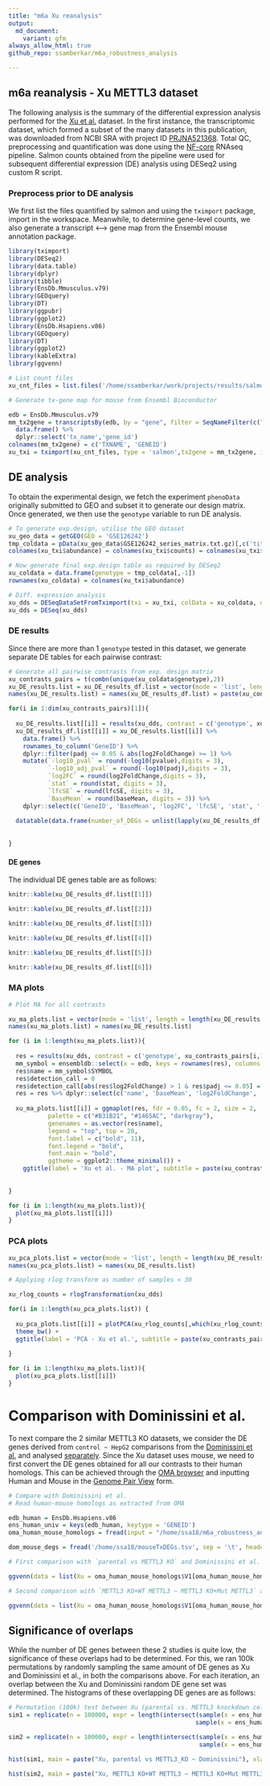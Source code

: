 ```yaml
---
title: "m6a Xu reanalysis"
output: 
  md_document:
    variant: gfm
always_allow_html: true
github_repo: ssamberkar/m6a_robustness_analysis

---
```



## m6a reanalysis - Xu METTL3 dataset

The following analysis is the summary of the differential expression analysis performed for the [Xu et al.](https://doi.org/10.1038/s41586-021-03210-1) dataset. In the first instance, the transcriptomic dataset, which formed a subset of the many datasets in this publication, was downloaded from NCBI SRA with project ID [PRJNA521368](https://www.ncbi.nlm.nih.gov/bioproject/PRJNA521368). Total QC, preprocessing and quantification was done using the [NF-core](http://nf-co.re) RNAseq pipeline. Salmon counts obtained from the pipeline were used for subsequent differential expression (DE) analysis using DESeq2 using custom R script.

### Preprocess prior to DE analysis

We first list the files quantified by salmon and using the `tximport` package, import in the workspace. Meanwhile, to determine gene-level counts, we also generate a transcript <--> gene map from the Ensembl mouse annotation package.

```r
library(tximport)
library(DESeq2)
library(data.table)
library(dplyr)
library(tibble)
library(EnsDb.Mmusculus.v79)
library(GEOquery)
library(DT)
library(ggpubr)
library(ggplot2)
library(EnsDb.Hsapiens.v86)
library(GEOquery)
library(DT)
library(ggplot2)
library(kableExtra)
library(ggvenn)

# List count files
xu_cnt_files = list.files('/home/ssamberkar/work/projects/results/salmon', pattern = 'quant.sf', full.names = T, recursive = T)

# Generate tx-gene map for mouse from Ensembl Bioconductor

edb = EnsDb.Mmusculus.v79
mm_tx2gene = transcriptsBy(edb, by = "gene", filter = SeqNameFilter(c("X", "Y"))) %>%  
  data.frame() %>% 
  dplyr::select('tx_name','gene_id')
colnames(mm_tx2gene) = c('TXNAME', 'GENEID')
xu_txi = tximport(xu_cnt_files, type = 'salmon',tx2gene = mm_tx2gene, ignoreTxVersion = T)
```

## DE analysis

To obtain the experimental design, we fetch the experiment `phenoData` originally submitted to GEO and subset it to generate our design matrix. Once generated, we then use the `genotype` variable to run DE analysis.

```r
# To generate exp.design, utilise the GEO dataset
xu_geo_data = getGEO(GEO = 'GSE126242')
tmp_coldata = pData(xu_geo_data$GSE126242_series_matrix.txt.gz)[,c('title','genotype:ch1')]
colnames(xu_txi$abundance) = colnames(xu_txi$counts) = colnames(xu_txi$length) = tmp_coldata$title

# Now generate final exp.design table as required by DESeq2
xu_coldata = data.frame(genotype = tmp_coldata[,-1])
rownames(xu_coldata) = colnames(xu_txi$abundance)

# Diff. expression analysis
xu_dds = DESeqDataSetFromTximport(txi = xu_txi, colData = xu_coldata, design = ~genotype)
xu_dds = DESeq(xu_dds)

```

### DE results

Since there are more than 1 `genotype` tested in this dataset, we generate separate DE tables for each pairwise contrast:

```r
# Generate all pairwise contrasts from exp. design matrix
xu_contrasts_pairs = t(combn(unique(xu_coldata$genotype),2))
xu_DE_results.list = xu_DE_results_df.list = vector(mode = 'list', length = dim(xu_contrasts_pairs)[1])
names(xu_DE_results.list) = names(xu_DE_results_df.list) = paste(xu_contrasts_pairs[,1], xu_contrasts_pairs[,2], sep = ' ~ ')

for(i in 1:dim(xu_contrasts_pairs)[1]){
  
  xu_DE_results.list[[i]] = results(xu_dds, contrast = c('genotype', xu_contrasts_pairs[i,1], xu_contrasts_pairs[i,2])) 
  xu_DE_results_df.list[[i]] = xu_DE_results.list[[i]] %>% 
    data.frame() %>% 
    rownames_to_column('GeneID') %>%
    dplyr::filter(padj <= 0.05 & abs(log2FoldChange) >= 1) %>%
    mutate(`-log10_pval` = round(-log10(pvalue),digits = 3),
           `-log10_adj_pval` = round(-log10(padj),digits = 3),
           `log2FC` = round(log2FoldChange,digits = 3),
           `stat` = round(stat, digits = 3),
           `lfcSE` = round(lfcSE, digits = 3),
           `BaseMean` = round(baseMean, digits = 3)) %>%
    dplyr::select(c('GeneID', 'BaseMean', 'log2FC', 'lfcSE', 'stat', '-log10_pval', '-log10_adj_pval'))
    
  datatable(data.frame(number_of_DEGs = unlist(lapply(xu_DE_results_df.list, function(x)dim(x)[1]))) %>% rownames_to_column('Contrasts'), caption = 'Summary of DEGs for all pairwise contrasts')
    
  
}


```

#### DE genes

The individual DE genes table are as follows:

```r

knitr::kable(xu_DE_results_df.list[[1]])

knitr::kable(xu_DE_results_df.list[[2]])

knitr::kable(xu_DE_results_df.list[[3]])

knitr::kable(xu_DE_results_df.list[[4]])

knitr::kable(xu_DE_results_df.list[[5]])

knitr::kable(xu_DE_results_df.list[[6]])
```

### MA plots

```r

# Plot MA for all contrasts

xu_ma_plots.list = vector(mode = 'list', length = length(xu_DE_results.list))
names(xu_ma_plots.list) = names(xu_DE_results.list)

for (i in 1:length(xu_ma_plots.list)){
  
  res = results(xu_dds, contrast = c('genotype', xu_contrasts_pairs[i,1], xu_contrasts_pairs[i,2])) %>% data.frame()
  mm_symbol = ensembldb::select(x = edb, keys = rownames(res), columns = 'SYMBOL', keytype = 'GENEID')
  res$name = mm_symbol$SYMBOL
  res$detection_call = 0
  res$detection_call[abs(res$log2FoldChange) > 1 & res$padj <= 0.05] = 1
  res = res %>% dplyr::select(c('name', 'baseMean', 'log2FoldChange', 'padj', 'detection_call'))
  
  xu_ma_plots.list[[i]] = ggmaplot(res, fdr = 0.05, fc = 2, size = 2,
           palette = c("#B31B21", "#1465AC", "darkgray"),
           genenames = as.vector(res$name),
           legend = "top", top = 20,
           font.label = c("bold", 11),
           font.legend = "bold",
           font.main = "bold",
           ggtheme = ggplot2::theme_minimal()) + 
    ggtitle(label = 'Xu et al. - MA plot', subtitle = paste(xu_contrasts_pairs[i,1] ,'~', xu_contrasts_pairs[i,2], sep = ' '))
  
  
}

for (i in 1:length(xu_ma_plots.list)){
  plot(xu_ma_plots.list[[i]])
}

```

### PCA plots

```r


xu_pca_plots.list = vector(mode = 'list', length = length(xu_DE_results.list))
names(xu_pca_plots.list) = names(xu_DE_results.list)

# Applying rlog transform as number of samples < 30

xu_rlog_counts = rlogTransformation(xu_dds)

for(i in 1:length(xu_pca_plots.list)) {
  
  xu_pca_plots.list[[i]] = plotPCA(xu_rlog_counts[,which(xu_rlog_counts$genotype %in% c(xu_contrasts_pairs[i,1], xu_contrasts_pairs[i,2]))], intgroup = c('genotype')) + 
  theme_bw() + 
  ggtitle(label = 'PCA - Xu et al.', subtitle = paste(xu_contrasts_pairs[i,1], '~', xu_contrasts_pairs[i,2], sep=' '))
  
}

for (i in 1:length(xu_ma_plots.list)){
  plot(xu_pca_plots.list[[i]])
}


```

# Comparison with Dominissini et al.

To next compare the 2 similar METTL3 KO datasets, we consider the DE genes derived from `control ~ HepG2` comparisons from the [Dominissini et al.](https://www.nature.com/articles/nature11112) and analysed [separately](https://github.com/BarryDigby/GSE37001). Since the Xu dataset uses mouse, we need to first convert the DE genes obtained for all our contrasts to their human homologs. This can be achieved through the [OMA browser](https://omabrowser.org/oma/home/) and inputting Human and Mouse in the [Genome Pair View](https://omabrowser.org/oma/genomePW/) form.

```r
# Compare with Dominissini et al.
# Read human-mouse homologs as extracted from OMA

edb_human = EnsDb.Hsapiens.v86
ens_human_univ = keys(edb_human, keytype = 'GENEID')
oma_human_mouse_homologs = fread(input = "/home/ssa18/m6a_robustness_analysis/Mouse_Human_orthologs_OMA_output_20072021.txt", sep = '\t', header = F, stringsAsFactors = F, fill = T)

dom_mouse_degs = fread('/home/ssa18/mouseTxDEGs.tsv', sep = '\t', header = T, stringsAsFactors = F)

# First comparison with `parental vs METTL3 KO` and Dominissini et al.

ggvenn(data = list(Xu = oma_human_mouse_homologs$V1[oma_human_mouse_homologs$V2 %in% xu_DE_results_df.list$`METTL3 KO+WT METTL3 ~ METTL3 KO+Mut METTL3`$GeneID], Dominissini = dom_mouse_degs$Gene.stable.ID), fill_alpha = 0.3)

# Second comparison with `METTL3 KO+WT METTL3 ~ METTL3 KO+Mut METTL3` and Dominissini et al.

ggvenn(data = list(Xu = oma_human_mouse_homologs$V1[oma_human_mouse_homologs$V2 %in% xu_DE_results_df.list$`METTL3 KO+WT METTL3 ~ METTL3 KO+Mut METTL3`$GeneID], Dominissini = dom_mouse_degs$Gene.stable.ID), fill_alpha = 0.3)

```

## Significance of overlaps

While the number of DE genes between these 2 studies is quite low, the significance of these overlaps had to be determined. For this, we ran 100k permutations by randomly sampling the same amount of DE genes as Xu and Dominissini et al., in both the comparisons above. For each iteration, an overlap between the Xu and Dominissini random DE gene set was determined. The histograms of these overlapping DE genes are as follows:

```r

# Permutation (100k) test between Xu (parental vs. METTL3 knockdown cells) and Dominissini et al. (mouse <--> human)
sim1 = replicate(n = 100000, expr = length(intersect(sample(x = ens_human_univ, size = length(xu_DE_results_df.list$`parental ~ METTL3 KO`$GeneID), replace = F), 
                                                    sample(x = ens_human_univ, size = length(dom_mouse_degs$Gene.stable.ID), replace = F))), simplify = T)

sim2 = replicate(n = 100000, expr = length(intersect(sample(x = ens_human_univ, size = length(xu_DE_results_df.list$`METTL3 KO+WT METTL3 ~ METTL3 KO+Mut METTL3`$GeneID), replace = F), 
                                                     sample(x = ens_human_univ, size = length(dom_mouse_degs$Gene.stable.ID), replace = F))), simplify = T)

hist(sim1, main = paste("Xu, parental vs METTL3_KO ~ Dominissini"), xlab = 'Overlaps of random DE genes', col = '#abebc6')

hist(sim2, main = paste("Xu, METTL3 KO+WT METTL3 ~ METTL3 KO+Mut METTL3 ~ Dominissini"), xlab = 'Overlaps of random DE genes', col = '#abebc6')
```